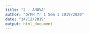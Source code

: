 ```yaml
---
title: "2 - ANOVA"
author: "DrPH Yr 1 Sem 1 2019/2020"
date: "14/12/2019"
output: html_document
---
```

